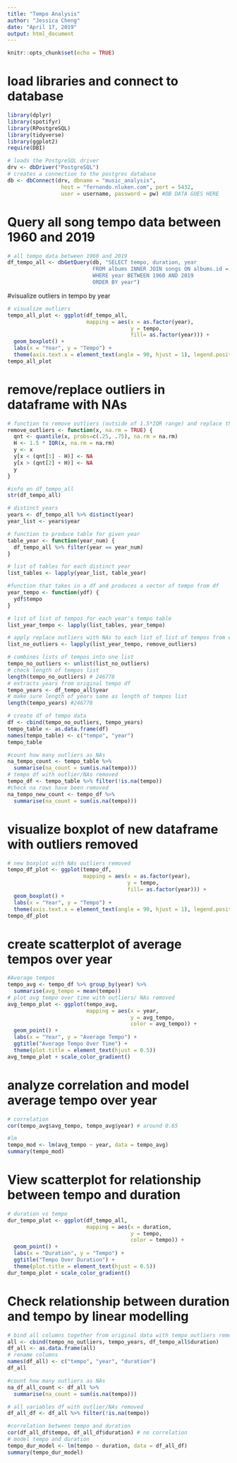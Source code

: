 ---
title: "Tempo Analysis"
author: "Jessica Cheng"
date: "April 17, 2019"
output: html_document
---

```{r}
knitr::opts_chunk$set(echo = TRUE)
```

# load libraries and connect to database

```{r}
library(dplyr)
library(spotifyr)
library(RPostgreSQL)
library(tidyverse)
library(ggplot2)
require(DBI)

# loads the PostgreSQL driver
drv <- dbDriver("PostgreSQL")
# creates a connection to the postgres database
db <- dbConnect(drv, dbname = "music_analysis",
                 host = "fernando.nluken.com", port = 5432,
                 user = username, password = pw) #DB DATA GOES HERE

```

# Query all song tempo data between 1960 and 2019

```{r}
# all tempo data between 1960 and 2019
df_tempo_all <- dbGetQuery(db, "SELECT tempo, duration, year 
                           FROM albums INNER JOIN songs ON albums.id = songs.album_id 
                           WHERE year BETWEEN 1960 AND 2019 
                           ORDER BY year")
```

#visualize outliers in tempo by year
```{r}
# visualize outliers
tempo_all_plot <- ggplot(df_tempo_all, 
                         mapping = aes(x = as.factor(year), 
                                       y = tempo, 
                                       fill= as.factor(year))) + 
  geom_boxplot() + 
  labs(x = "Year", y = "Tempo") + 
  theme(axis.text.x = element_text(angle = 90, hjust = 1), legend.position="none")
tempo_all_plot
```
# remove/replace outliers in dataframe with NAs
```{r}
# function to remove outliers (outside of 1.5*IQR range) and replace them with NAs
remove_outliers <- function(x, na.rm = TRUE) {
  qnt <- quantile(x, probs=c(.25, .75), na.rm = na.rm)
  H <- 1.5 * IQR(x, na.rm = na.rm)
  y <- x
  y[x < (qnt[1] - H)] <- NA
  y[x > (qnt[2] + H)] <- NA
  y
}

#info on df_tempo_all
str(df_tempo_all)

# distinct years
years <- df_tempo_all %>% distinct(year)
year_list <- years$year

# function to produce table for given year
table_year <- function(year_num) {
  df_tempo_all %>% filter(year == year_num)
}

# list of tables for each distinct year
list_tables <- lapply(year_list, table_year)

#function that takes in a df and produces a vector of tempo from df
year_tempo <- function(ydf) {
  ydf$tempo
}

# list of list of tempos for each year's tempo table
list_year_tempo <- lapply(list_tables, year_tempo)

# apply replace outliers with NAs to each list of list of tempos from each year
list_no_outliers <- lapply(list_year_tempo, remove_outliers)

# combines lists of tempos into one list
tempo_no_outliers <- unlist(list_no_outliers)
# check length of tempos list
length(tempo_no_outliers) # 246778
# extracts years from original tempo df
tempo_years <- df_tempo_all$year
# make sure length of years same as length of tempos list
length(tempo_years) #246778

# create df of tempo data
df <- cbind(tempo_no_outliers, tempo_years)
tempo_table <- as.data.frame(df)
names(tempo_table) <- c("tempo", "year")
tempo_table

#count how many outliers as NAs
na_tempo_count <- tempo_table %>% 
  summarise(na_count = sum(is.na(tempo)))
# tempo df with outlier/NAs removed
tempo_df <- tempo_table %>% filter(!is.na(tempo))
#check na rows have been removed
na_tempo_new_count <- tempo_df %>% 
  summarise(na_count = sum(is.na(tempo)))
```
# visualize boxplot of new dataframe with outliers removed
```{r}
# new boxplot with NAs outliers removed
tempo_df_plot <- ggplot(tempo_df, 
                        mapping = aes(x = as.factor(year), 
                                      y = tempo, 
                                      fill= as.factor(year))) + 
  geom_boxplot() + 
  labs(x = "Year", y = "Tempo") + 
  theme(axis.text.x = element_text(angle = 90, hjust = 1), legend.position="none")
tempo_df_plot
```
# create scatterplot of average tempos over year
```{r}
#Average tempos
tempo_avg <- tempo_df %>% group_by(year) %>% 
  summarise(avg_tempo = mean(tempo))
# plot avg tempo over time with outliers/ NAs removed
avg_tempo_plot <- ggplot(tempo_avg, 
                         mapping = aes(x = year, 
                                       y = avg_tempo, 
                                       color = avg_tempo)) + 
  geom_point() + 
  labs(x = "Year", y = "Average Tempo") + 
  ggtitle("Average Tempo Over Time") +
  theme(plot.title = element_text(hjust = 0.5))
avg_tempo_plot + scale_color_gradient()
```
# analyze correlation and model average tempo over year
```{r}
# correlation
cor(tempo_avg$avg_tempo, tempo_avg$year) # around 0.65

#lm
tempo_mod <- lm(avg_tempo ~ year, data = tempo_avg)
summary(tempo_mod)
```
# View scatterplot for relationship between tempo and duration
```{r}
# duration vs tempo
dur_tempo_plot <- ggplot(df_tempo_all, 
                         mapping = aes(x = duration, 
                                       y = tempo, 
                                       color = tempo)) + 
  geom_point() + 
  labs(x = "Duration", y = "Tempo") + 
  ggtitle("Tempo Over Duration") +
  theme(plot.title = element_text(hjust = 0.5))
dur_tempo_plot + scale_color_gradient()
```
# Check relationship between duration and tempo by linear modelling
```{r}
# bind all columns together from original data with tempo outliers removed into a df
all <- cbind(tempo_no_outliers, tempo_years, df_tempo_all$duration)
df_all <- as.data.frame(all)
# rename columns
names(df_all) <- c("tempo", "year", "duration")
df_all

#count how many outliers as NAs
na_df_all_count <- df_all %>% 
  summarise(na_count = sum(is.na(tempo)))

# all variables df with outlier/NAs removed
df_all_df <- df_all %>% filter(!is.na(tempo))

#correlation between tempo and duration
cor(df_all_df$tempo, df_all_df$duration) # no correlation
# model tempo and duration
tempo_dur_model <- lm(tempo ~ duration, data = df_all_df)
summary(tempo_dur_model)
```
